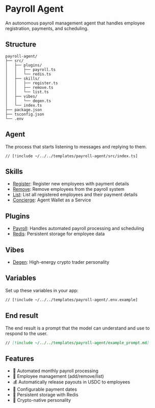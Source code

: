# Payroll Agent

An autonomous payroll management agent that handles employee registration, payments, and scheduling.

## Structure

```
payroll-agent/
├── src/
│   ├── plugins/
│   │   ├── payroll.ts
│   │   └── redis.ts
│   ├── skills/
│   │   ├── register.ts
│   │   ├── remove.ts
│   │   └── list.ts
│   ├── vibes/
│   │   └── degen.ts
│   └── index.ts
├── package.json
├── tsconfig.json
└── .env
```

## Agent

The process that starts listening to messages and replying to them.

```tsx [src/index.ts]
// [!include ~/../../templates/payroll-agent/src/index.ts]
```

## Skills

- [Register](https://github.com/ephemeraHQ/message-kit/blob/main/templates/payroll-agent/src/skills/register.ts): Register new employees with payment details
- [Remove](https://github.com/ephemeraHQ/message-kit/blob/main/templates/payroll-agent/src/skills/remove.ts): Remove employees from the payroll system  
- [List](https://github.com/ephemeraHQ/message-kit/blob/main/templates/payroll-agent/src/skills/list.ts): List all registered employees and their payment details
- [Concierge](/skills/concierge): Agent Wallet as a Service


## Plugins

- [Payroll](https://github.com/ephemeraHQ/message-kit/blob/main/templates/payroll-agent/src/plugins/payroll.ts): Handles automated payroll processing and scheduling
- [Redis](https://github.com/ephemeraHQ/message-kit/blob/main/templates/payroll-agent/src/plugins/redis.ts): Persistent storage for employee data

## Vibes

- [Degen](/vibes/degen): High-energy crypto trader personality

## Variables

Set up these variables in your app:

```bash [cmd]
// [!include ~/../../templates/payroll-agent/.env.example]
```

## End result

The end result is a prompt that the model can understand and use to respond to the user.

```md [example_prompt.md]
// [!include ~/../../templates/payroll-agent/example_prompt.md]
```

## Features

- 🔄 Automated monthly payroll processing
- 👥 Employee management (add/remove/list)
- 💰 Automatically release payouts in USDC to employees
- 📅 Configurable payment dates
- 💾 Persistent storage with Redis
- 🤖 Crypto-native personality